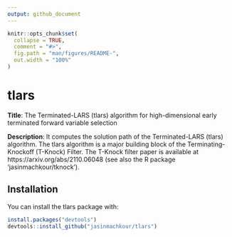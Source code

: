 ```yaml
---
output: github_document
---
```


```r
knitr::opts_chunk$set(
  collapse = TRUE,
  comment = "#>",
  fig.path = "man/figures/README-",
  out.width = "100%"
)
```

# tlars

**Title**: The Terminated-LARS (tlars) algorithm for high-dimensional early terminated forward variable selection

**Description**: It computes the solution path of the Terminated-LARS (tlars) algorithm. The tlars algorithm is a major building block of the Terminating-Knockoff (T-Knock) Filter. The T-Knock filter paper is available at https://arxiv.org/abs/2110.06048 (see also the R package 'jasinmachkour/tknock').

## Installation

You can install the tlars package with:

``` r
install.packages("devtools")
devtools::install_github("jasinmachkour/tlars")
```
